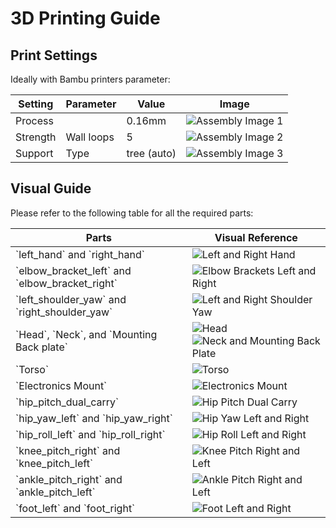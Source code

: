 
# 3D Printing Guide

## Print Settings

Ideally with Bambu printers parameter:

<Table>
  <thead>
    <Tr>
      <Th>Setting</Th>
      <Th>Parameter</Th>
      <Th>Value</Th>
      <Th>Image</Th>
    </Tr>
  </thead>
  <tbody>
    <Tr>
      <Td>Process</Td>
      <Td></Td>
      <Td>0.16mm</Td>
      <Td><Image src="/printing/image15.png" alt="Assembly Image 1" width={400} height={300} /></Td>
    </Tr>
    <Tr>
      <Td>Strength</Td>
      <Td>Wall loops</Td>
      <Td>5</Td>
      <Td><Image src="/printing/image16.png" alt="Assembly Image 2" width={400} height={300} /></Td>
    </Tr>
    <Tr>
      <Td>Support</Td>
      <Td>Type</Td>
      <Td>tree (auto)</Td>
      <Td><Image src="/printing/image17.png" alt="Assembly Image 3" width={400} height={300} /></Td>
    </Tr>
  </tbody>
</Table>


## Visual Guide

Please refer to the following table for all the required parts:

<Table>
  <thead>
    <Tr>
      <Th>Parts</Th>
      <Th>Visual Reference</Th>
    </Tr>
  </thead>
  <tbody>
    <Tr>
      <Td>`left_hand` and `right_hand`</Td>
      <Td><Image src="/printing/image2.png" alt="Left and Right Hand" width={500} height={375} /></Td>
    </Tr>
    <Tr>
      <Td>`elbow_bracket_left` and `elbow_bracket_right`</Td>
      <Td><Image src="/printing/image3.png" alt="Elbow Brackets Left and Right" width={500} height={375} /></Td>
    </Tr>
    <Tr>
      <Td>`left_shoulder_yaw` and `right_shoulder_yaw`</Td>
      <Td><Image src="/printing/image4.png" alt="Left and Right Shoulder Yaw" width={500} height={375} /></Td>
    </Tr>
    <Tr>
      <Td>`Head`, `Neck`, and `Mounting Back plate`</Td>
      <Td>
        <div style={{ display: 'flex', gap: '10px' }}>
          <Image src="/printing/image5.png" alt="Head" width={245} height={184} />
          <Image src="/printing/image6.png" alt="Neck and Mounting Back Plate" width={245} height={184} />
        </div>
      </Td>
    </Tr>
    <Tr>
      <Td>`Torso`</Td>
      <Td><Image src="/printing/image7.png" alt="Torso" width={500} height={375} /></Td>
    </Tr>
    <Tr>
      <Td>`Electronics Mount`</Td>
      <Td><Image src="/printing/image8.png" alt="Electronics Mount" width={500} height={375} /></Td>
    </Tr>
    <Tr>
      <Td>`hip_pitch_dual_carry`</Td>
      <Td><Image src="/printing/image9.png" alt="Hip Pitch Dual Carry" width={500} height={375} /></Td>
    </Tr>
    <Tr>
      <Td>`hip_yaw_left` and `hip_yaw_right`</Td>
      <Td><Image src="/printing/image10.png" alt="Hip Yaw Left and Right" width={500} height={375} /></Td>
    </Tr>
    <Tr>
      <Td>`hip_roll_left` and `hip_roll_right`</Td>
      <Td><Image src="/printing/image11.png" alt="Hip Roll Left and Right" width={500} height={375} /></Td>
    </Tr>
    <Tr>
      <Td>`knee_pitch_right` and `knee_pitch_left`</Td>
      <Td><Image src="/printing/image12.png" alt="Knee Pitch Right and Left" width={500} height={375} /></Td>
    </Tr>
    <Tr>
      <Td>`ankle_pitch_right` and `ankle_pitch_left`</Td>
      <Td><Image src="/printing/image13.png" alt="Ankle Pitch Right and Left" width={500} height={375} /></Td>
    </Tr>
    <Tr>
      <Td>`foot_left` and `foot_right`</Td>
      <Td><Image src="/printing/image14.png" alt="Foot Left and Right" width={500} height={375} /></Td>
    </Tr>
  </tbody>
</Table>

